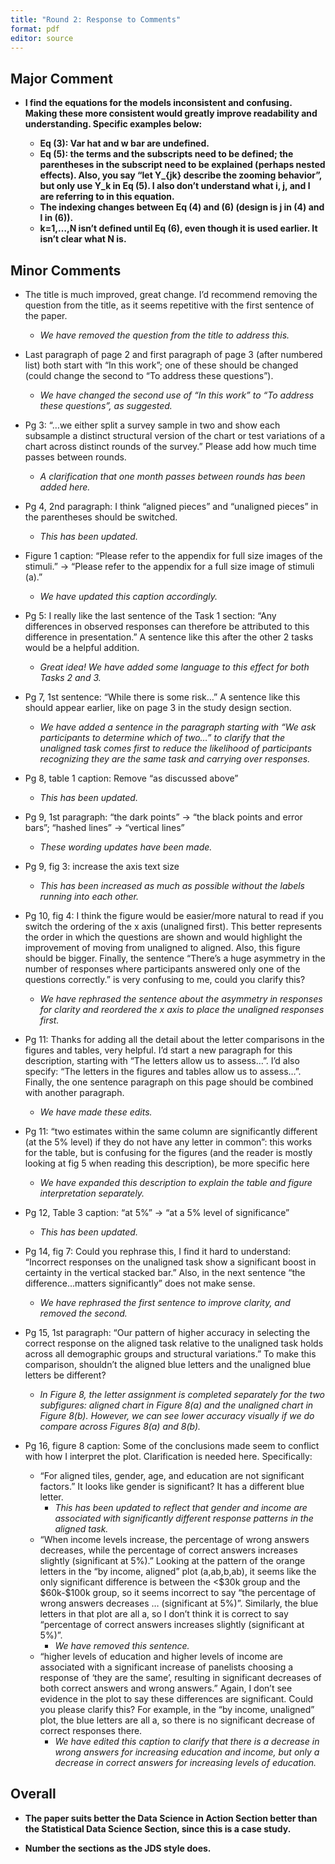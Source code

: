 ```yaml
---
title: "Round 2: Response to Comments"
format: pdf
editor: source
---
```


## Major Comment

-   **I find the equations for the models inconsistent and confusing. Making these more consistent would greatly improve readability and understanding. Specific examples below:**

    -   **Eq (3): Var hat and w bar are undefined.**
    -   **Eq (5): the terms and the subscripts need to be defined; the parentheses in the subscript need to be explained (perhaps nested effects). Also, you say "let Y\_{jk} describe the zooming behavior", but only use Y_k in Eq (5). I also don't understand what i, j, and l are referring to in this equation.**
    -   **The indexing changes between Eq (4) and (6) (design is j in (4) and l in (6)).**
    -   **k=1,...,N isn't defined until Eq (6), even though it is used earlier. It isn't clear what N is.**

## Minor Comments

-   The title is much improved, great change. I'd recommend removing the question from the title, as it seems repetitive with the first sentence of the paper.

    -   *We have removed the question from the title to address this.*

-   Last paragraph of page 2 and first paragraph of page 3 (after numbered list) both start with "In this work"; one of these should be changed (could change the second to "To address these questions").

    -   *We have changed the second use of "In this work" to "To address these questions", as suggested.*

-   Pg 3: "...we either split a survey sample in two and show each subsample a distinct structural version of the chart or test variations of a chart across distinct rounds of the survey." Please add how much time passes between rounds.

    -   *A clarification that one month passes between rounds has been added here.*

-   Pg 4, 2nd paragraph: I think "aligned pieces" and "unaligned pieces" in the parentheses should be switched.

    -   *This has been updated.*

-   Figure 1 caption: "Please refer to the appendix for full size images of the stimuli." -\> "Please refer to the appendix for a full size image of stimuli (a)."

    -   *We have updated this caption accordingly.*

-   Pg 5: I really like the last sentence of the Task 1 section: "Any differences in observed responses can therefore be attributed to this difference in presentation." A sentence like this after the other 2 tasks would be a helpful addition.
    -   *Great idea! We have added some language to this effect for both Tasks 2 and 3.*

-   Pg 7, 1st sentence: "While there is some risk..." A sentence like this should appear earlier, like on page 3 in the study design section.
    -   *We have added a sentence in the paragraph starting with "We ask participants to determine which of two..." to clarify that the unaligned task comes first to reduce the likelihood of participants recognizing they are the same task and carrying over responses.*

-   Pg 8, table 1 caption: Remove "as discussed above"

    -   *This has been updated.*

-   Pg 9, 1st paragraph: "the dark points" → "the black points and error bars"; "hashed lines" → "vertical lines"

    -   *These wording updates have been made.*

-   Pg 9, fig 3: increase the axis text size
    -   *This has been increased as much as possible without the labels running into each other.*

-   Pg 10, fig 4: I think the figure would be easier/more natural to read if you switch the ordering of the x axis (unaligned first). This better represents the order in which the questions are shown and would highlight the improvement of moving from unaligned to aligned. Also, this figure should be bigger. Finally, the sentence "There's a huge asymmetry in the number of responses where participants answered only one of the questions correctly." is very confusing to me, could you clarify this?
    -   *We have rephrased the sentence about the asymmetry in responses for clarity and reordered the x axis to place the unaligned responses first.*

-   Pg 11: Thanks for adding all the detail about the letter comparisons in the figures and tables, very helpful. I'd start a new paragraph for this description, starting with "The letters allow us to assess...". I'd also specify: "The letters in the figures and tables allow us to assess...". Finally, the one sentence paragraph on this page should be combined with another paragraph.
    -   *We have made these edits.*

-   Pg 11: "two estimates within the same column are significantly different (at the 5% level) if they do not have any letter in common": this works for the table, but is confusing for the figures (and the reader is mostly looking at fig 5 when reading this description), be more specific here
    -   *We have expanded this description to explain the table and figure interpretation separately.*

-   Pg 12, Table 3 caption: "at 5%" → "at a 5% level of significance"

    -   *This has been updated.*

-   Pg 14, fig 7: Could you rephrase this, I find it hard to understand: "Incorrect responses on the unaligned task show a significant boost in certainty in the vertical stacked bar." Also, in the next sentence "the difference...matters significantly" does not make sense.

    -   *We have rephrased the first sentence to improve clarity, and removed the second.*

-   Pg 15, 1st paragraph: "Our pattern of higher accuracy in selecting the correct response on the aligned task relative to the unaligned task holds across all demographic groups and structural variations." To make this comparison, shouldn't the aligned blue letters and the unaligned blue letters be different?
    -   *In Figure 8, the letter assignment is completed separately for the two subfigures: aligned chart in Figure 8(a) and the unaligned chart in Figure 8(b). However, we can see lower accuracy visually if we do compare across Figures 8(a) and 8(b).*

-   Pg 16, figure 8 caption: Some of the conclusions made seem to conflict with how I interpret the plot. Clarification is needed here. Specifically:

    -   "For aligned tiles, gender, age, and education are not significant factors." It looks like gender is significant? It has a different blue letter.
        -   *This has been updated to reflect that gender and income are associated with significantly different response patterns in the aligned task.*

    -   "When income levels increase, the percentage of wrong answers decreases, while the percentage of correct answers increases slightly (significant at 5%)." Looking at the pattern of the orange letters in the "by income, aligned" plot (a,ab,b,ab), it seems like the only significant difference is between the \<\$30k group and the \$60k-\$100k group, so it seems incorrect to say "the percentage of wrong answers decreases ... (significant at 5%)". Similarly, the blue letters in that plot are all a, so I don't think it is correct to say "percentage of correct answers increases slightly (significant at 5%)".
        -   *We have removed this sentence.*
        
    -   "higher levels of education and higher levels of income are associated with a significant increase of panelists choosing a response of 'they are the same', resulting in significant decreases of both correct answers and wrong answers." Again, I don't see evidence in the plot to say these differences are significant. Could you please clarify this? For example, in the "by income, unaligned" plot, the blue letters are all a, so there is no significant decrease of correct responses there.
        -   *We have edited this caption to clarify that there is a decrease in wrong answers for increasing education and income, but only a decrease in correct answers for increasing levels of education.*

## Overall

-   **The paper suits better the Data Science in Action Section better than the Statistical Data Science Section, since this is a case study.**

-   **Number the sections as the JDS style does.**
